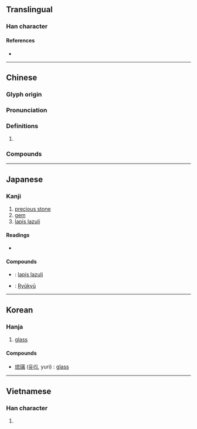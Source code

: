 {{character info}}
==Translingual==

===Han character===
{{Han char|rn=96|rad=玉|as=07|sn=10|four=10113|canj=MGYIU|ids=⿰[[玉|⺩]][[㐬]]}}

====References====
* {{Han ref|kx=0733.080|dkj=20978|hdz=21118.090|uh=7409|ud=29705|bh=AF5B|bd=44891}}

----

==Chinese==
{{zh-forms}}

===Glyph origin===
{{Han etym}}

===Pronunciation===
{{zh-pron
|m=liú
|c=lau4
|h=pfs=
|md=
|mn=liû
|w=
|mc=y
|oc=y
|cat=n
}}

===Definitions===
{{zh-hanzi}}

# {{zh-only|琉璃}}

===Compounds===
{{zh-der|琉璃燈|萬頃琉璃|琉璃|琉璃珠|琉璃工藝|琉璃磚|琉璃瓦|琉璃球兒|琉璃喇叭|琉球群島|琉璃廠|淨琉璃|琉特琴|帛琉}}

----

==Japanese==

===Kanji===
{{ja-kanji|grade=8|rs=玉07}}

# [[precious stone]]
# [[gem]]
# [[lapis lazuli]]

====Readings====
* {{ja-readings
|goon=る
|kanon=りゅう<りう
|kun=
|nanori=
}}

====Compounds====
* {{ja-r|琉璃|るり}}: [[lapis lazuli]]
* {{ja-r|琉球|りゅうきゅう}}: [[Ryūkyū]]
----

==Korean==

===Hanja===
{{ko-hanja|hangeul=[[류]]>[[유]]|eumhun=[[유리]]|rv=ryu>yu|mr=ryu>yu|y=lyu>yu|ehrv=yuri|ehmr=yuri|ehy=yuli}}

# [[glass]]

====Compounds====
* [[琉璃]] ([[유리]], yuri) : [[glass]]


----

==Vietnamese==

===Han character===
{{vi-hantu|rs=玉07|lưu}}

# {{rfdef|vi|sort=玉07}}
